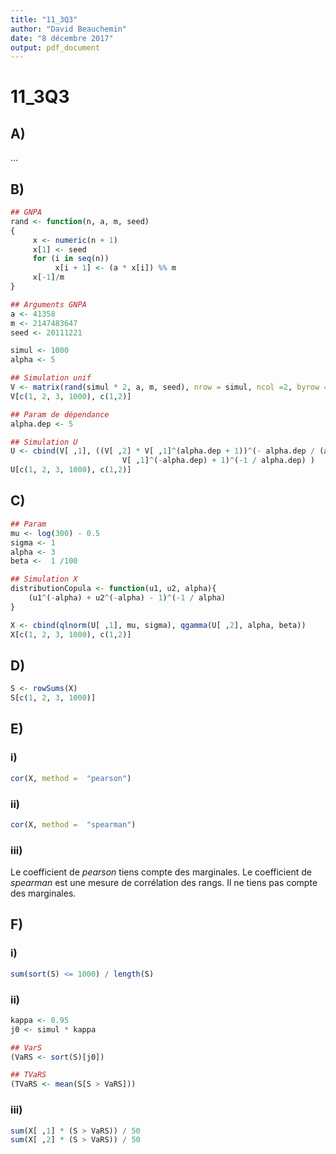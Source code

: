```yaml
---
title: "11_3Q3"
author: "David Beauchemin"
date: "8 décembre 2017"
output: pdf_document
---
```


# 11_3Q3

## A)
...

## B)
```r
## GNPA
rand <- function(n, a, m, seed)
{
     x <- numeric(n + 1)
     x[1] <- seed
     for (i in seq(n))
          x[i + 1] <- (a * x[i]) %% m
     x[-1]/m
}

## Arguments GNPA
a <- 41358
m <- 2147483647
seed <- 20111221

simul <- 1000
alpha <- 5

## Simulation unif
V <- matrix(rand(simul * 2, a, m, seed), nrow = simul, ncol =2, byrow = TRUE)
V[c(1, 2, 3, 1000), c(1,2)]

## Param de dépendance
alpha.dep <- 5

## Simulation U
U <- cbind(V[ ,1], ((V[ ,2] * V[ ,1]^(alpha.dep + 1))^(- alpha.dep / (alpha.dep + 1)) - 
                         V[ ,1]^(-alpha.dep) + 1)^(-1 / alpha.dep) )
U[c(1, 2, 3, 1000), c(1,2)]

```

## C)
```r
## Param
mu <- log(300) - 0.5 
sigma <- 1
alpha <- 3
beta <-  1 /100

## Simulation X
distributionCopula <- function(u1, u2, alpha){
    (u1^(-alpha) + u2^(-alpha) - 1)^(-1 / alpha)
}

X <- cbind(qlnorm(U[ ,1], mu, sigma), qgamma(U[ ,2], alpha, beta))
X[c(1, 2, 3, 1000), c(1,2)]
```

## D)
```r
S <- rowSums(X)
S[c(1, 2, 3, 1000)]
```

## E)
### i)
```r
cor(X, method =  "pearson")
```
### ii)
```r
cor(X, method =  "spearman")
```

### iii)
Le coefficient de *pearson* tiens compte des marginales. Le coefficient de *spearman* est une mesure de corrélation des rangs. Il ne tiens pas compte des marginales.

## F)
### i)
```r
sum(sort(S) <= 1000) / length(S)
```

### ii)
```r
kappa <- 0.95
j0 <- simul * kappa

## VarS
(VaRS <- sort(S)[j0])

## TVaRS
(TVaRS <- mean(S[S > VaRS]))
```

### iii)
```r
sum(X[ ,1] * (S > VaRS)) / 50
sum(X[ ,2] * (S > VaRS)) / 50
```
